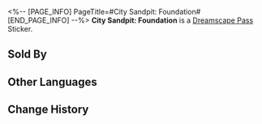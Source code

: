 <%-- [PAGE_INFO]
PageTitle=#City Sandpit: Foundation#
[END_PAGE_INFO] --%>
{{Stub|Location information}}
{{Item Infobox
|id          = 223601
|image       = Dreamscape Pass Sticker City Sandpit- Foundation.png{{subst:void|<!--$UPLOAD:<<SpriteOutput/TravelBrochure/StickFigures/223601.png>-<Dreamscape Pass Sticker City Sandpit- Foundation.png>-<Item Icons>>-->}}
|type        = Dreamscape Pass Sticker
|type2       = Nobodys In the Big Dream Stickers
|invCategory = 
|rarity      = 4
|effect      = 
|description = Digital stickers that can be used to decorate the pages of the Dreamtour Handbook. They come in many different styles.
|source1     = [[Find Mr. McCoy in the conference room deep inside Dewlight Pavilion and restore his missing emotions]]
}}
{{Description|This sandpit is built and developed using the Untrue 5 engine.}}
'''City Sandpit: Foundation''' is a [[Dreamscape Pass]] Sticker.

==Sold By==
{{Shop Availability}}

==Other Languages==
{{Other Languages
|en   = City Sandpit: Foundation
|zhs  = 城市沙盘：地基
|zht  = 城市沙盤：地基
|ja   = 箱庭都市：敷地
|ko   = 도시 모형판: 토대
|es   = Maqueta de la ciudad: Bases
|fr   = Maquette de la ville&nbsp;: Fondation
|ru   = Диорама города: Фундамент
|th   = เมืองแซนด์บ็อกซ์: ฐาน
|vi   = Sa Bàn Thành Phố: Đất Xây Dựng
|de   = Sandmodell der Stadt: Fundament
|id   = Miniatur Kota: Fondasi
|pt   = Maquete da Cidade: Fundação
}}

==Change History==
{{Change History|2.1}}